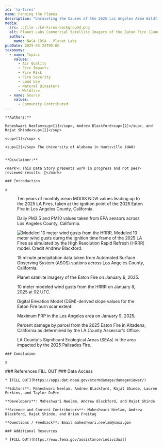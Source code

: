 ```yaml
---
id: 'la-fires'
name: Fanning the Flames
description: "Unraveling the Causes of the 2025 Los Angeles Area Wildfires."
media:
  src: ::file ./LA-Fires-background.png
  alt: Planet Labs Commercial Satellite Imagery of the Eaton Fire (January 9, 2025).
  author:
    name: NASA CDSA - Planet Labs
pubDate: 2025-03-28T00:00
taxonomy:
  - name: Topics
    values:
      - Air Quality
      - Fire Impacts
      - Fire Risk
      - Fire Severity
      - Land Use
      - Natural Disasters
      - Wildfire
  - name: Source
    values:
      - Community Contributed
---
```


<Block>
  <Prose>

    **Authors:** 
    
    Maheshwari Neelam<sup>[1]</sup>, Andrew Blackford<sup>[2]</sup>, and Rajat Shinde<sup>[2]</sup>

    <sup>[1]</sup> x

    <sup>[2]</sup> The University of Alabama in Huntsville (UAH)


    **Disclaimer:** 
    
    <mark>🚧 This Data Story presents work in progress and not peer-reviewed results. 🚧</mark>
  </Prose>
</Block>

<Block>
  <Prose>

    ### Introduction

    x

  </Prose>
  <Figure>
    <Chart
      dataPath={new URL('./la-fires-ndvi.csv', import.meta.url).href}
      dateFormat="%Y-%m"
      idKey='Label'
      xKey='Date'
      yKey='NDVI_Scaled'
      yAxisLabel='MODIS NDVI'
      highlightStart = '2024-12'
      highlightEnd = '2025-01'
      highlightLabel = 'LA Fires'
    />
    <Caption>
    Ten years of monthly mean MODIS NDVI values leading up to the 2025 LA Fires, taken at the ignition point of the 2025 Eaton Fire in Los Angeles County, California. 
    </Caption>
  </Figure>
</Block>

<Block>
  <Figure>
    <Chart
      dataPath={new URL('./la-fires-pm25_pm10.csv', import.meta.url).href}
      dateFormat="%m/%d/%Y"
      idKey='Source'
      xKey='Date'
      yKey='Value'
      yAxisLabel='PM'
      highlightStart = '01/07/25'
      highlightEnd = '01/11/25'
      highlightLabel = 'Peak of LA Fires'
    />
    <Caption>
    Daily PM2.5 and PM10 values taken from EPA sensors across Los Angeles County, California. 
    </Caption>
  </Figure>
</Block>

<Block>
  <Figure>
    <Image
      src={new URL('./la-fires-hrrr-wind.gif', import.meta.url).href}
      alt='Modeled 10 meter wind gusts from the HRRR.'
      attrAuthor = 'Andrew Blackford'
    />
    <Caption>
    Modeled 10 meter wind gusts durng the ignition time frame of the 2025 LA Fires as simulated by the High Resolution Rapid Refresh (HRRR) model. Credit Andrew Blackford.
    </Caption>
  </Figure> 
</Block>

<Block>
  <Figure>
    <Chart
      dataPath={new URL('./la-fires-precip.csv', import.meta.url).href}
      dateFormat="%m/%d/%y %H:%M"
      idKey='Source'
      xKey='valid'
      yKey='p01m'
      yAxisLabel='Precipitation (mm)'
      highlightStart = '01/07/25 00:00'
      highlightEnd = '01/11/25 23:59'
      highlightLabel = 'Peak of LA Fires'
    />
    <Caption>
    15 minute precipitation data taken from Automated Surface Observing System (ASOS) stations across Los Angeles County, California. 
    </Caption>
  </Figure>
</Block>

<Block>
<Figure>
  <Map
    datasetId='la-fires-planet'
    layerId='la-fires-planet'
    dateTime='2025-01-09'
    zoom={11}
    center={[-118.1041, 34.1966]}
  />
  <Caption
    attrAuthor='NASA'
    attrUrl='https://nasa.gov/'
  >
    Planet satellite imagery of the Eaton Fire on January 9, 2025.
  </Caption>
</Figure>
</Block>

<Block>
<Figure>
  <Map
    datasetId='la-fires-hrrr-wind'
    layerId='la-fires-hrrr-wind'
    dateTime='2025-01-08'
    zoom={7.25}
    center={[-118.1041, 34.1966]}
  />
  <Caption
    attrAuthor='NASA'
    attrUrl='https://nasa.gov/'
  >
    10 meter modeled wind gusts from the HRRR on January 8, 2025 at 02 UTC.
  </Caption>
</Figure>
</Block>

<Block>
<Figure>
  <Map
    datasetId='la-fires-slope'
    layerId='la-fires-slope'
    dateTime='2025-01-09'
    zoom={10.5}
    center={[-118.1041, 34.1966]}
  />
  <Caption
    attrAuthor='NASA'
    attrUrl='https://nasa.gov/'
  >
    Digital Elevation Model (DEM)-derived slope values for the Eaton Fire burn scar extent.
  </Caption>
</Figure>
</Block>

<Block>
<Figure>
  <Map
    datasetId='la-fires-frp'
    layerId='la-fires-frp'
    dateTime='2025-01-09'
    zoom={8}
    center={[-118.3041, 33.9966]}
  />
  <Caption
    attrAuthor='NASA'
    attrUrl='https://nasa.gov/'
  >
    Maximum FRP in the Los Angeles area on January 9, 2025.
  </Caption>
</Figure>
</Block>

<Block>
<Figure>
  <Map
    datasetId='la-fires-parcels'
    layerId='la-fires-parcels'
    dateTime='2025-01-09'
    zoom={12.75}
    center={[-118.1341, 34.1925]}
  />
  <Caption
    attrAuthor='NASA'
    attrUrl='https://nasa.gov/'
  >
    Percent damage by parcel from the 2025 Eaton Fire in Altadena, California as determined by the LA County Assessor's Office.
  </Caption>
</Figure>
</Block>

<Block>
<Figure>
  <Map
    datasetId='la-fires-sea'
    layerId='la-fires-sea'
    dateTime='2025-01-01'
    zoom={10}
    center={[-118.55, 34.05]}
  />
  <Caption
    attrAuthor='NASA'
    attrUrl='https://nasa.gov/'
  >
  LA County's Significant Ecological Areas (SEAs) in the area impacted by the 2025 Palisades Fire. 
  </Caption>
</Figure>
</Block>

<Block>
  <Prose>

    ### Conclusion

    x
  </Prose>

</Block>


<Block>
  <Prose>
    ### References
    FILL OUT 
  </Prose>
</Block>

<Block>
  <Prose>
    ### Data Access

    * [FILL OUT](https://apps.dat.noaa.gov/stormdamage/damageviewer/)
  </Prose>
</Block>

<Block>
  <Prose>

    **Editors**: Maheshwari Neelam, Andrew Blackford, Rajat Shinde, Lauren Perkins, and Taylor DuPre

    **Developers**: Maheshwari Neelam, Andrew Blackford, and Rajat Shinde

    **Science and Content Contributors**: Maheshwari Neelam, Andrew Blackford, Rajat Shinde, and Brian Freitag

    **Questions / Feedback**: Email maheshwari.neelam@nasa.gov

    ### Additional Resources

    * [FILL OUT](https://www.fema.gov/assistance/individual)

  </Prose>
</Block>
